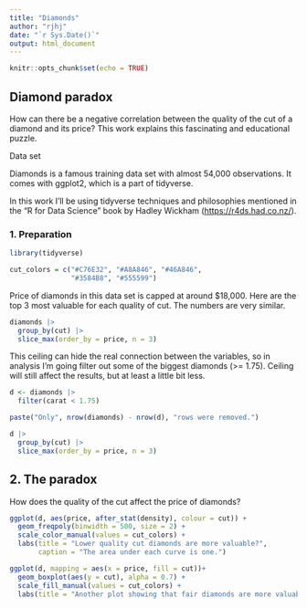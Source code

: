 ```yaml
---
title: "Diamonds"
author: "rjhj"
date: "`r Sys.Date()`"
output: html_document
---
```


```r
knitr::opts_chunk$set(echo = TRUE)
```

## Diamond paradox

How can there be a negative correlation between the quality of the cut of a diamond and its price? This work explains this fascinating and educational puzzle.

Data set

Diamonds is a famous training data set with almost 54,000 observations. It comes with ggplot2, which is a part of tidyverse.

In this work I'll be using tidyverse techniques and philosophies mentioned in the "R for Data Science" book by Hadley Wickham (<https://r4ds.had.co.nz/>).

### 1. Preparation

```r
library(tidyverse)

cut_colors = c("#C76E32", "#A8A846", "#46A846",
               "#3584B8", "#555599")
```

Price of diamonds in this data set is capped at around \$18,000. Here are the top 3 most valuable for each quality of cut. The numbers are very similar.

```r
diamonds |>
  group_by(cut) |>
  slice_max(order_by = price, n = 3)
```

This ceiling can hide the real connection between the variables, so in analysis I'm going filter out some of the biggest diamonds (\>= 1.75). Ceiling will still affect the results, but at least a little bit less.

```r
d <- diamonds |>
  filter(carat < 1.75)

paste("Only", nrow(diamonds) - nrow(d), "rows were removed.")

```

```r
d |>
  group_by(cut) |>
  slice_max(order_by = price, n = 3)
```

## 2. The paradox

How does the quality of the cut affect the price of diamonds?

```r
ggplot(d, aes(price, after_stat(density), colour = cut)) +
  geom_freqpoly(binwidth = 500, size = 2) +
  scale_color_manual(values = cut_colors) +
  labs(title = "Lower quality cut diamonds are more valuable?",
       caption = "The area under each curve is one.")

ggplot(d, mapping = aes(x = price, fill = cut))+
  geom_boxplot(aes(y = cut), alpha = 0.7) +
  scale_fill_manual(values = cut_colors) +
  labs(title = "Another plot showing that fair diamonds are more valuable than the ideal")
```
